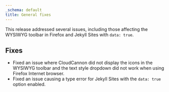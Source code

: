 ```yaml
---
_schema: default
title: General fixes
---
```

This release addressed several issues, including those affecting the WYSIWYG toolbar in Firefox and Jekyll Sites with `data: true`.

## Fixes

* Fixed an issue where CloudCannon did not display the icons in the WYSIWYG toolbar and the text style dropdown did not work when using Firefox Internet browser.
* Fixed an issue causing a type error for Jekyll Sites with the `data: true` option enabled.